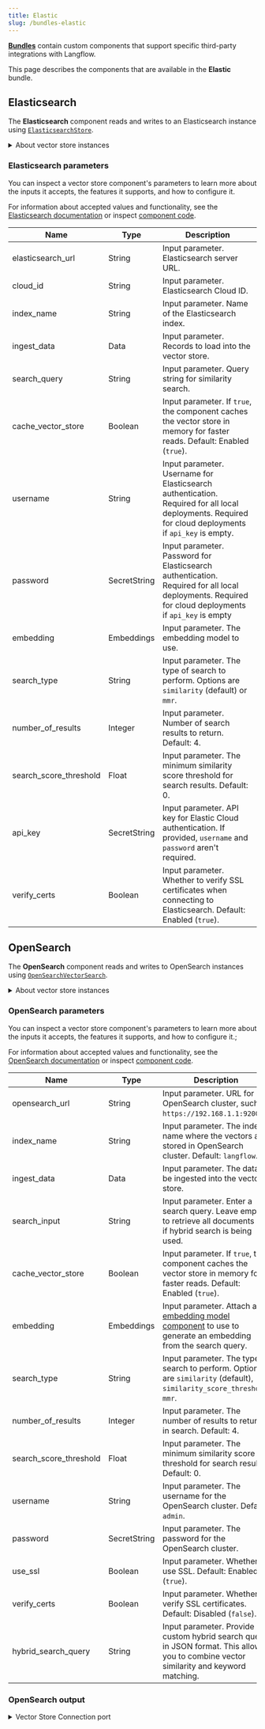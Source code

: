 ```yaml
---
title: Elastic
slug: /bundles-elastic
---
```



<Icon name="Blocks" aria-hidden="true" /> [**Bundles**](/components-bundle-components) contain custom components that support specific third-party integrations with Langflow.

This page describes the components that are available in the **Elastic** bundle.

## Elasticsearch

The **Elasticsearch** component reads and writes to an Elasticsearch instance using [`ElasticsearchStore`](https://python.langchain.com/docs/integrations/vectorstores/elasticsearch/).

<details>
<summary>About vector store instances</summary>

<PartialVectorStoreInstance />

</details>

<PartialVectorSearchResults />

### Elasticsearch parameters

You can inspect a vector store component's parameters to learn more about the inputs it accepts, the features it supports, and how to configure it.

<PartialParams />

<PartialConditionalParams />

For information about accepted values and functionality, see the [Elasticsearch documentation](https://www.elastic.co/guide/en/elasticsearch/reference/current/dense-vector.html) or inspect [component code](/concepts-components#component-code).

| Name | Type | Description |
|------|------|-------------|
| elasticsearch_url | String | Input parameter. Elasticsearch server URL. |
| cloud_id | String | Input parameter. Elasticsearch Cloud ID. |
| index_name | String | Input parameter. Name of the Elasticsearch index. |
| ingest_data | Data | Input parameter. Records to load into the vector store. |
| search_query | String | Input parameter. Query string for similarity search. |
| cache_vector_store | Boolean | Input parameter. If `true`, the component caches the vector store in memory for faster reads. Default: Enabled (`true`). |
| username | String | Input parameter. Username for Elasticsearch authentication. Required for all local deployments. Required for cloud deployments if `api_key` is empty. |
| password | SecretString | Input parameter. Password for Elasticsearch authentication. Required for all local deployments. Required for cloud deployments if `api_key` is empty |
| embedding | Embeddings | Input parameter. The embedding model to use. |
| search_type | String | Input parameter. The type of search to perform. Options are `similarity` (default) or `mmr`. |
| number_of_results | Integer | Input parameter. Number of search results to return. Default: 4. |
| search_score_threshold | Float | Input parameter. The minimum similarity score threshold for search results. Default: 0. |
| api_key | SecretString | Input parameter. API key for Elastic Cloud authentication. If provided, `username` and `password` aren't required. |
| verify_certs | Boolean | Input parameter. Whether to verify SSL certificates when connecting to Elasticsearch. Default: Enabled (`true`). |

## OpenSearch

The **OpenSearch** component reads and writes to OpenSearch instances using [`OpenSearchVectorSearch`](https://python.langchain.com/docs/integrations/vectorstores/opensearch/).

<details>
<summary>About vector store instances</summary>

<PartialVectorStoreInstance />

</details>

### OpenSearch parameters

You can inspect a vector store component's parameters to learn more about the inputs it accepts, the features it supports, and how to configure it.;

<PartialParams />

<PartialConditionalParams />

For information about accepted values and functionality, see the [OpenSearch documentation](https://opensearch.org/platform/search/vector-database.html) or inspect [component code](/concepts-components#component-code).

| Name | Type | Description |
|------|------|-------------|
| opensearch_url | String | Input parameter. URL for OpenSearch cluster, such as `https://192.168.1.1:9200`. |
| index_name | String | Input parameter. The index name where the vectors are stored in OpenSearch cluster. Default: `langflow`. |
| ingest_data | Data | Input parameter. The data to be ingested into the vector store. |
| search_input | String | Input parameter. Enter a search query. Leave empty to retrieve all documents or if hybrid search is being used. |
| cache_vector_store | Boolean | Input parameter. If `true`, the component caches the vector store in memory for faster reads. Default: Enabled (`true`). |
| embedding | Embeddings | Input parameter. Attach an [embedding model component](/components-embedding-models) to use to generate an embedding from the search query. |
| search_type | String | Input parameter. The type of search to perform. Options are `similarity` (default), `similarity_score_threshold`, `mmr`. |
| number_of_results | Integer | Input parameter. The number of results to return in search. Default: 4. |
| search_score_threshold | Float | Input parameter. The minimum similarity score threshold for search results. Default: 0. |
| username | String | Input parameter. The username for the OpenSearch cluster. Default: `admin`.|
| password | SecretString | Input parameter. The password for the OpenSearch cluster. |
| use_ssl | Boolean | Input parameter. Whether to use SSL. Default: Enabled (`true`). |
| verify_certs | Boolean | Input parameter. Whether to verify SSL certificates. Default: Disabled (`false`). |
| hybrid_search_query | String | Input parameter. Provide a custom hybrid search query in JSON format. This allows you to combine vector similarity and keyword matching. |

### OpenSearch output

<PartialVectorSearchResults />

<details>
<summary>Vector Store Connection port</summary>

The **OpenSearch** component has an additional deprecated **Vector Store Connection** output.
This output can only connect to a `VectorStore` input port, and it was intended for use with dedicated Graph RAG components.

The **OpenSearch** component doesn't require a separate Graph RAG component because OpenSearch instances support Graph traversal through built-in RAG functionality and plugins.

</details>
